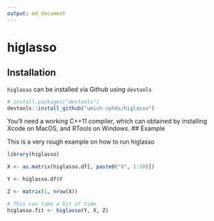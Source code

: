 ```yaml
---
output: md_document
---
```

# higlasso

## Installation
`higlasso` can be installed via Github using `devtools`

```r
# install.packages("devtools")
devtools::install_github("umich-cphds/higlasso")
```
You'll need a working C++11 compiler, which can obtained by installing Xcode on
MacOS, and RTools on Windows.
## Example

This is a very rough example on how to run higlasso

```r
library(higlasso)

X <- as.matrix(higlasso.df[, paste0("V", 1:10)])

Y <- higlasso.df$Y

Z <- matrix(1, nrow(X))

# This can take a bit of time
higlasso.fit <- higlasso(Y, X, Z)
```
